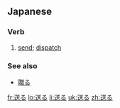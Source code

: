 ==Japanese==
{{ja-kanjitab|送}}

===Verb===
{{ja-verb|kk|type=1|tr=trans|hira=おくる|rom=okuru}}

#[[send]]; [[dispatch]]

{{ja-go-ru|送|おく|oku}}

===See also===
*[[贈る]]

[[fr:送る]]
[[lo:送る]]
[[li:送る]]
[[uk:送る]]
[[zh:送る]]